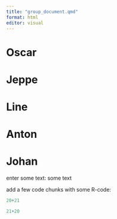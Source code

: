 ```yaml
---
title: "group_document.qmd"
format: html
editor: visual
---
```


# Oscar

# Jeppe

# Line

# Anton

# Johan

enter some text:
some text

add a few code chunks with some R-code:

```r
20+21
```

```r
21+20
```

